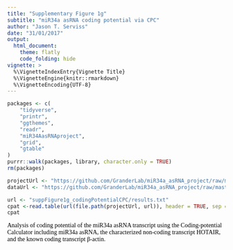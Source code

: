 ```yaml
---
title: "Supplementary Figure 1g"
subtitle: "miR34a asRNA coding potential via CPC"
author: "Jason T. Serviss"
date: "31/01/2017"
output:
  html_document:
    theme: flatly
    code_folding: hide
vignette: >
  %\VignetteIndexEntry{Vignette Title}
  %\VignetteEngine{knitr::rmarkdown}
  %\VignetteEncoding{UTF-8}
---
```


<style> 
.caption { 
  color: Black; 
  font-family: "Times New Roman", Times, serif;
  font-size: 1.0em; 
}
</style>

```r

packages <- c(
    "tidyverse",
    "printr",
    "ggthemes",
    "readr",
    "miR34AasRNAproject",
    "grid",
    "gtable"
)
purrr::walk(packages, library, character.only = TRUE)
rm(packages)

```

```r

projectUrl <- "https://github.com/GranderLab/miR34a_asRNA_project/raw/master/inst/"
dataUrl <- "https://github.com/GranderLab/miR34a_asRNA_project/raw/master/data"

```

```r

url <- "suppFigure1g_codingPotentialCPC/results.txt"
cpat <-read.table(url(file.path(projectUrl, url)), header = TRUE, sep = "\t")
cpat

```

<div class = "caption">
Analysis of coding potential of the miR34a asRNA transcript using the Coding-potential Calculator including miR34a asRNA, the characterized non-coding transcript HOTAIR, and the known coding transcript β-actin. 
</div>

<br></br>